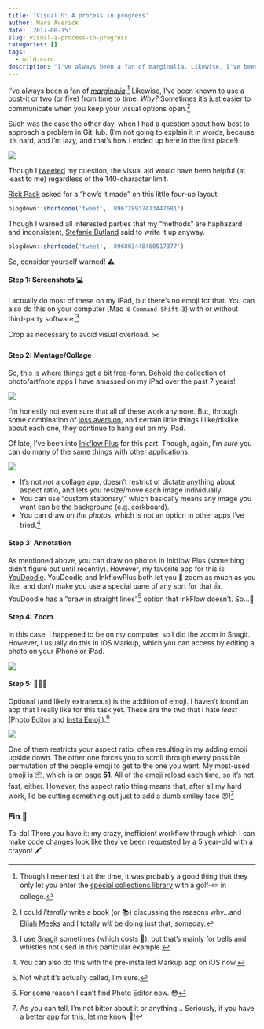 ```yaml
---
title: 'Visual ⁉️: A process in progress'
author: Mara Averick
date: '2017-08-15'
slug: visual-a-process-in-progress
categories: []
tags:
  - wild-card
description: "I've always been a fan of marginalia. Likewise, I've been known to use a post-it or two (or five) from time to time. Why? Sometimes it's just easier to communicate when you keep your visual options open."
---
```


I've always been a fan of [_marginalia_](https://en.wikipedia.org/wiki/Marginalia).[^haylib] Likewise, I've been known to use a post-it or two (or five) from time to time. _Why?_ Sometimes it's just easier to communicate when you keep your visual options open.[^elijahbook]

Such was the case the other day, when I had a question about how best to approach a problem in GitHub. (I'm not going to explain it in words, because it's hard, and I'm lazy, and that's how I ended up here in the first place!)

![](http://i.imgur.com/RGvpz8i.png)

Though I [tweeted](https://twitter.com/dataandme/status/896712790185881600) my question, the visual aid would have been helpful (at least to me) regardless of the 140-character limit.

[Rick Pack](https://twitter.com/rick_pack2) asked for a "how's it made" on this little four-up layout. 

```r
blogdown::shortcode('tweet', '896728937413447681')
```

Though I warned all interested parties that my "methods" are haphazard and inconsistent, [Stefanie Butland](https://twitter.com/StefanieButland) said to write it up anyway.

```r
blogdown::shortcode('tweet', '896803448460517377')
```

So, consider yourself warned! ⚠️

#### Step 1: Screenshots 💻

I actually do most of these on my iPad, but there's no emoji for that. You can also do this on your computer (Mac is `Command-Shift-3`) with or without third-party software.[^snagit]

Crop as necessary to avoid visual overload. ✂️

#### Step 2: Montage/Collage

So, this is where things get a bit free-form. Behold the collection of photo/art/note apps I have amassed on my iPad over the past 7 years!

![](http://i.imgur.com/o7MI94y.jpg) 

I'm honestly not even sure that all of these work anymore. But, through some combination of [loss aversion](https://en.wikipedia.org/wiki/Loss_aversion), and certain little things I like/dislike about each one, they continue to hang out on my iPad.

Of late, I've been into [Inkflow Plus](https://itunes.apple.com/us/app/inkflow-plus-visual-notebook/id550062698?mt=8) for this part. Though, again, I'm _sure_ you can do many of the same things with other applications.

![](http://i.imgur.com/3dLYRVA.png)

 *  It's not _not_ a collage app, doesn't restrict or dictate anything about aspect ratio, and lets you resize/move each image individually.  
 *  You can use "custom stationary," which basically means any image you want can be the background (e.g. corkboard).
 *  You can draw _on the photos_, which is not an option in other apps I've tried.[^markup]

#### Step 3: Annotation

As mentioned above, you can draw on photos in Inkflow Plus (something I didn't figure out until recently). However, my favorite app for this is [YouDoodle](https://itunes.apple.com/us/app/you-doodle-draw-on-photos-and-text-editor/id517871755?mt=8). YouDoodle and InkflowPlus both let you 🔎 zoom as much as you like, and don't make you use a special pane of any sort for that 👍. YouDoodle has a "draw in straight lines"[^lines] option that InkFlow doesn't. So...🤷

#### Step 4: Zoom

In this case, I happened to be on my computer, so I did the zoom in Snagit. However, I usually do this in iOS Markup, which you can access by editing a photo on your iPhone or iPad.

![](http://i.imgur.com/ypj2M2Q.png)

#### Step 5: 🙂😎😝

Optional (and likely extraneous) is the addition of emoji. I haven't found an app that I really like for this task yet. These are the two that I hate _least_ (Photo Editor and [Insta Emoji](https://itunes.apple.com/us/app/insta-emoji-photo-editor-add-cool-emoticon-stickers/id644680748?mt=8)).[^pe]

![](http://i.imgur.com/YYNdBD6.jpg)

One of them restricts your aspect ratio, often resulting in my adding emoji upside down. The other one forces you to scroll through every possible permutation of the people emoji to get to the one you want. My most-used emoji is 📦, which is on page **51**. All of the emoji reload each time, so it's not fast, either. However, the aspect ratio thing means that, after all my hard work, I'd be cutting something out just to add a dumb smiley face 😡![^argh]

### Fin 🎉

Ta-da! There you have it: my crazy, inefficient workflow through which I can make code changes look like they've been requested by a 5 year-old with a crayon! 🖍

[^haylib]: Though I resented it at the time, it was probably a good thing that they only let you enter the [special collections library](http://library.brown.edu/hay/) with a golf-✏️ in college.

[^snagit]: I use [Snagit](https://www.techsmith.com/screen-capture.html) sometimes (which costs 💸), but that's mainly for bells and whistles not used in this particular example.

[^elijahbook]: I could _literally_ write a book (or 📚) discussing the reasons why...and [Elijah Meeks](https://twitter.com/elijah_meeks) and I totally _will_ be doing just that, someday.

[^markup]: You can also do this with the pre-installed Markup app on iOS now.

[^lines]: Not what it's actually called, I'm sure.

[^pe]: For some reason I can't find Photo Editor now. 😳

[^argh]: As you can tell, I'm not bitter about it or anything... Seriously, if you have a better app for this, let me know 🙏!